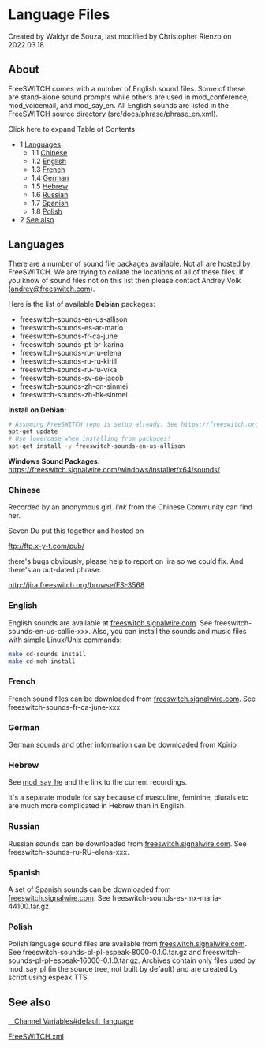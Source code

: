 
# Language Files 

 Created by  Waldyr de Souza, last modified by  Christopher Rienzo on 2022.03.18

## About

FreeSWITCH comes with a number of English sound files. Some of these are stand-alone sound prompts while others are used in mod\_conference, mod\_voicemail, and mod\_say\_en. All English sounds are listed in the FreeSWITCH source directory (src/docs/phrase/phrase\_en.xml).

Click here to expand Table of Contents

* 1 [Languages](#languages)  
   * 1.1 [Chinese](#languages)  
   * 1.2 [English](#languages)  
   * 1.3 [French](#languages)  
   * 1.4 [German](#languages)  
   * 1.5 [Hebrew](#languages)  
   * 1.6 [Russian](#languages)  
   * 1.7 [Spanish](#languages)  
   * 1.8 [Polish](#languages)
* 2 [See also](#languages)

## Languages

There are a number of sound file packages available. Not all are hosted by FreeSWITCH. We are trying to collate the locations of all of these files. If you know of sound files not on this list then please contact Andrey Volk (andrey@freeswitch.com).

Here is the list of available **Debian** packages:

* freeswitch-sounds-en-us-allison
* freeswitch-sounds-es-ar-mario
* freeswitch-sounds-fr-ca-june
* freeswitch-sounds-pt-br-karina
* freeswitch-sounds-ru-ru-elena
* freeswitch-sounds-ru-ru-kirill
* freeswitch-sounds-ru-ru-vika
* freeswitch-sounds-sv-se-jacob
* freeswitch-sounds-zh-cn-sinmei
* freeswitch-sounds-zh-hk-sinmei

**Install on Debian:**

```bash
# Assuming FreeSWITCH repo is setup already. See https://freeswitch.org/confluence/display/FREESWITCH/Debian+9+Stretch
apt-get update
# Use lowercase when installing from packages!
apt-get install -y freeswitch-sounds-en-us-allison
```

  
**Windows Sound Packages:** <https://freeswitch.signalwire.com/windows/installer/x64/sounds/>

### Chinese

Recorded by an anonymous girl. _link_ from the Chinese Community can find her.

Seven Du put this together and hosted on

<ftp://ftp.x-y-t.com/pub/>

there's bugs obviously, please help to report on jira so we could fix. And there's an out-dated phrase: 

<http://jira.freeswitch.org/browse/FS-3568>

### English

English sounds are available at [freeswitch.signalwire.com](https://freeswitch.signalwire.com). See freeswitch-sounds-en-us-callie-xxx. Also, you can install the sounds and music files with simple Linux/Unix commands:

  
```bash
make cd-sounds install
make cd-moh install
```

### French

French sound files can be downloaded from [freeswitch.signalwire.com](https://freeswitch.signalwire.com). See freeswitch-sounds-fr-ca-june-xxx

### German

German sounds and other information can be downloaded from [Xpirio](http://freeswitch.xpirio.com/)

### Hebrew

See [mod\_say\_he](../Modules/mod_say_he_13173303.mdx#about) and the link to the current recordings.

It's a separate module for say because of masculine, feminine, plurals etc are much more complicated in Hebrew than in English.

### Russian

Russian sounds can be downloaded from [freeswitch.signalwire.com](https://freeswitch.signalwire.com). See freeswitch-sounds-ru-RU-elena-xxx.

### Spanish

A set of Spanish sounds can be downloaded from [freeswitch.signalwire.com](https://freeswitch.signalwire.com). See freeswitch-sounds-es-mx-maria-44100.tar.gz.

### Polish

Polish language sound files are available from [freeswitch.signalwire.com](https://freeswitch.signalwire.com). See freeswitch-sounds-pl-pl-espeak-8000-0.1.0.tar.gz and freeswitch-sounds-pl-pl-espeak-16000-0.1.0.tar.gz. Archives contain only files used by mod\_say\_pl (in the source tree, not built by default) and are created by script using espeak TTS.

## See also

[\_\_Channel Variables#default\_language](../Dialplan/Variables-Archive/x__Channel-Variables_1048892.mdx#channel-variables-in-dial-strings)

[FreeSWITCH.xml](../Bit-Bucket/For-Consideration/FreeSWITCH.xml_13173070.mdx#default-configuration-file)

  

